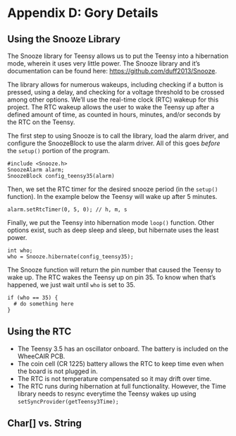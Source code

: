 # Appendix D: Gory Details {-}

## Using the Snooze Library {-}

The Snooze library for Teensy allows us to put the Teensy into a hibernation mode, wherein it uses very little power.  The Snooze library and it's documentation can be found here: [https://github.com/duff2013/Snooze]().

The library allows for numerous wakeups, including checking if a button is pressed, using a delay, and checking for a voltage threshold to be crossed among other options.   We'll use the real-time clock (RTC) wakeup for this project.  The RTC wakeup allows the user to wake the Teensy up after a defined amount of time, as counted in hours, minutes, and/or seconds by the RTC on the Teensy.

The first step to using Snooze is to call the library, load the alarm driver, and configure the SnoozeBlock to use the alarm driver.  All of this goes *before* the `setup()` portion of the program.

```Rcpp
#include <Snooze.h>
SnoozeAlarm alarm;
SnoozeBlock config_teensy35(alarm)
```

Then, we set the RTC timer for the desired snooze period (in the `setup()` function).  In the example below the Teensy will wake up after 5 minutes.

```Rcpp
alarm.setRtcTimer(0, 5, 0); // h, m, s
```

Finally, we put the Teensy into hibernation mode `loop()` function.  Other options exist, such as deep sleep and sleep, but hibernate uses the least power.

```Rcpp
int who;
who = Snooze.hibernate(config_teensy35);
```

The Snooze function will return the pin number that caused the Teensy to wake up.  The RTC wakes the Teensy up on pin 35.  To know when that's happened, we just wait until `who` is set to 35.

```Rccp
if (who == 35) {
  # do something here
}
```

## Using the RTC {-}

- The Teensy 3.5 has an oscillator onboard.  The battery is included on the WheeCAIR PCB.
- The coin cell (CR 1225) battery allows the RTC to keep time even when the board is not plugged in.
- The RTC is not temperature compensated so it may drift over time.
- The RTC runs during hibernation at full functionality.  However, the Time library needs to resync everytime the Teensy wakes up using `setSyncProvider(getTeensy3Time);`

## Char[] vs. String {-}